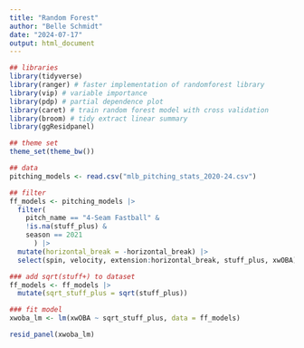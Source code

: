 ```yaml
---
title: "Random Forest"
author: "Belle Schmidt"
date: "2024-07-17"
output: html_document
---
```


```r
## libraries
library(tidyverse)
library(ranger) # faster implementation of randomforest library
library(vip) # variable importance
library(pdp) # partial dependence plot
library(caret) # train random forest model with cross validation
library(broom) # tidy extract linear summary
library(ggResidpanel) 

## theme set
theme_set(theme_bw())

## data
pitching_models <- read.csv("mlb_pitching_stats_2020-24.csv")

## filter
ff_models <- pitching_models |> 
  filter(
    pitch_name == "4-Seam Fastball" &
    !is.na(stuff_plus) & 
    season == 2021
      ) |> 
  mutate(horizontal_break = -horizontal_break) |> 
  select(spin, velocity, extension:horizontal_break, stuff_plus, xwOBA)

```


```r
### add sqrt(stuff+) to dataset
ff_models <- ff_models |> 
  mutate(sqrt_stuff_plus = sqrt(stuff_plus))
```

```r
### fit model
xwoba_lm <- lm(xwOBA ~ sqrt_stuff_plus, data = ff_models)
```

```r
resid_panel(xwoba_lm)

```

